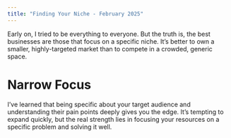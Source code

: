 ```yaml
---
title: "Finding Your Niche - February 2025"
---
```



<div className={styles.preserve}>


Early on, I tried to be everything to everyone. But the truth is, the best businesses are those that focus on a specific niche. It’s better to own a smaller, highly-targeted market than to compete in a crowded, generic space.



<h1>Narrow Focus</h1>
I’ve learned that being specific about your target audience and understanding their pain points deeply gives you the edge. It’s tempting to expand quickly, but the real strength lies in focusing your resources on a specific problem and solving it well.



</div>